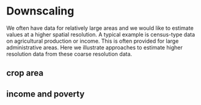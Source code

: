 ```r

```

# Downscaling

We often have data for relatively large areas and we would like to estimate values at a higher spatial resolution. A typical example is census-type data on agricultural production or income. This is often provided for large administrative areas. Here we illustrate approaches to estimate higher resolution data from these coarse resolution data.

## crop area



## income and poverty



